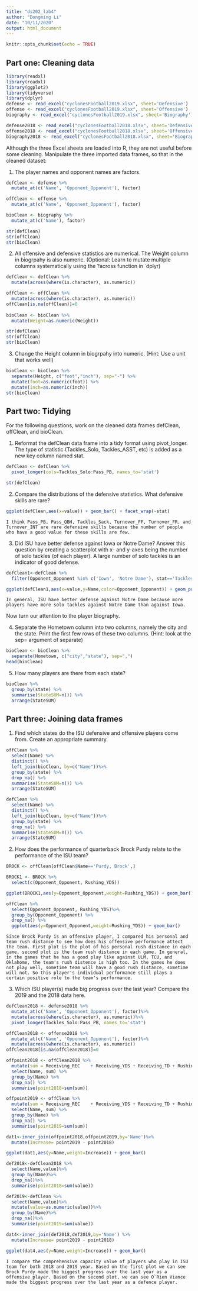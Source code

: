 ```yaml
---
title: "ds202_lab4"
author: "Dongming Li"
date: "10/11/2020"
output: html_document
---
```


```r
knitr::opts_chunk$set(echo = TRUE)
```

## Part one: Cleaning data
```r
library(readxl)
library(readxl)
library(ggplot2)
library(tidyverse)
library(dplyr)
defense <- read_excel("cyclonesFootball2019.xlsx", sheet='Defensive')
offense <- read_excel("cyclonesFootball2019.xlsx", sheet='Offensive')
biography <- read_excel("cyclonesFootball2019.xlsx", sheet='Biography')

defense2018 <- read_excel("cyclonesFootball2018.xlsx", sheet='Defensive')
offense2018 <- read_excel("cyclonesFootball2018.xlsx", sheet='Offensive')
biography2018 <- read_excel("cyclonesFootball2018.xlsx", sheet='Biography')
```
Although the three Excel sheets are loaded into R, they are not useful before some cleaning. Manipulate the three imported data frames, so that in the cleaned dataset:

1. The player names and opponent names are factors.
```r
defClean <- defense %>% 
  mutate_at(c('Name', 'Opponent_Opponent'), factor)

offClean <- offense %>% 
  mutate_at(c('Name', 'Opponent_Opponent'), factor)

bioClean <- biography %>%
  mutate_at(c('Name'), factor)

str(defClean)
str(offClean)
str(bioClean)
```

2. All offensive and defensive statistics are numerical. The Weight column in biogrpahy is also numeric. (Optional: Learn to mutate multiple columns systematically using the ?across function in `dplyr)
```r
defClean <- defClean %>%
  mutate(across(where(is.character), as.numeric))

offClean <- offClean %>%
  mutate(across(where(is.character), as.numeric))
offClean[is.na(offClean)]=0
  
bioClean <- bioClean %>%
  mutate(Weight=as.numeric(Weight))

str(defClean)
str(offClean)
str(bioClean)
```


3. Change the Height column in biogrpahy into numeric. (Hint: Use a unit that works well)
```r
bioClean <- bioClean %>%
  separate(Height, c("foot","inch"), sep="-") %>%
  mutate(foot=as.numeric(foot)) %>%
  mutate(inch=as.numeric(inch))
str(bioClean)
```

## Part two: Tidying

For the following questions, work on the cleaned data frames defClean, offClean, and bioClean.

1. Reformat the defClean data frame into a tidy format using pivot_longer. The type of statistic (Tackles_Solo, Tackles_ASST, etc) is added as a new key column named stat.
```r
defClean <- defClean %>%
  pivot_longer(cols=Tackles_Solo:Pass_PB, names_to='stat')

str(defClean)
```

2. Compare the distributions of the defensive statistics. What defensive skills are rare?
```r
ggplot(defClean,aes(x=value)) + geom_bar() + facet_wrap(~stat)
```

    I think Pass_PB, Pass_QBH, Tackles_Sack, Turnover_FF, Turnover_FR, and Turnover_INT are rare defensive skills because the number of people who have a good value for these skills are few.

3. Did ISU have better defense against Iowa or Notre Dame? Answer this question by creating a scatterplot with x- and y-axes being the number of solo tackles (of each player). A large number of solo tackles is an indicator of good defense.
```r
defClean1<-defClean %>%
  filter(Opponent_Opponent %in% c('Iowa', 'Notre Dame'), stat=='Tackles_Solo')

ggplot(defClean1,aes(x=value,y=Name,color=Opponent_Opponent)) + geom_point()
```

    In general, ISU have better defense against Notre Dame because more players have more solo tackles against Notre Dame than against Iowa.

Now turn our attention to the player biography.

4. Separate the Hometown column into two columns, namely the city and the state. Print the first few rows of these two columns. (Hint: look at the sep= argument of separate)
```r
bioClean <- bioClean %>%
  separate(Hometown, c("city","state"), sep=",")
head(bioClean)
```


5. How many players are there from each state?
```r
bioClean %>%
  group_by(state) %>%
  summarise(StateSUM=n()) %>%
  arrange(StateSUM)
```


## Part three: Joining data frames

1. Find which states do the ISU defensive and offensive players come from. Create an appropriate summary.
```r
offClean %>%
  select(Name) %>%
  distinct() %>%
  left_join(bioClean, by=c("Name"))%>%
  group_by(state) %>%
  drop_na() %>%
  summarise(StateSUM=n()) %>%
  arrange(StateSUM)

defClean %>%
  select(Name) %>%
  distinct() %>%
  left_join(bioClean, by=c("Name"))%>%
  group_by(state) %>%
  drop_na() %>%
  summarise(StateSUM=n()) %>%
  arrange(StateSUM)
```


2. How does the performance of quarterback Brock Purdy relate to the performance of the ISU team?
```r
BROCK <- offClean[offClean$Name=='Purdy, Brock',]

BROCK1 <- BROCK %>%
  select(c(Opponent_Opponent, Rushing_YDS)) 

ggplot(BROCK1,aes(y=Opponent_Opponent,weight=Rushing_YDS)) + geom_bar()

offClean %>%
  select(Opponent_Opponent, Rushing_YDS)%>%
  group_by(Opponent_Opponent) %>%
  drop_na() %>%
  ggplot(aes(y=Opponent_Opponent,weight=Rushing_YDS)) + geom_bar()
```

    Since Brock Purdy is an offensive player, I compared his personal and team rush distance to see how does his offensive performance attect the team. First plot is the plot of his personal rush distance in each game, second plot is the team rush distance in each game. In general, in the games that he has a good play like against ULM, TCU, and Oklahome, the team's rush distence is high too. In the games he does not play well, sometime team will have a good rush distance, sometime will not. So this player's individual performance still plays a certain positive role to the team's performance.

3. Which ISU player(s) made big progress over the last year? Compare the 2019 and the 2018 data here.
```r
defClean2018 <- defense2018 %>% 
  mutate_at(c('Name', 'Opponent_Opponent'), factor)%>%
  mutate(across(where(is.character), as.numeric))%>%
  pivot_longer(Tackles_Solo:Pass_PB, names_to='stat')

offClean2018 <- offense2018 %>% 
  mutate_at(c('Name', 'Opponent_Opponent'), factor)%>%
  mutate(across(where(is.character), as.numeric))
offClean2018[is.na(offClean2018)]=0

offpoint2018 <- offClean2018 %>%
  mutate(sum = Receiving_REC	+ Receiving_YDS + Receiving_TD + Rushing_ATT + Rushing_YDS + Rushing_TD + `Passing_CMP-ATT` + Passing_YDS+ Passing_TD+Passing_INT) %>%
  select(Name, sum) %>%
  group_by(Name) %>%
  drop_na() %>%
  summarise(point2018=sum(sum))

offpoint2019 <- offClean %>%
  mutate(sum = Receiving_REC	+ Receiving_YDS + Receiving_TD + Rushing_ATT + Rushing_YDS + Rushing_TD + `Passing_CMP-ATT` + Passing_YDS+ Passing_TD+Passing_INT) %>%
  select(Name, sum) %>%
  group_by(Name) %>%
  drop_na() %>%
  summarise(point2019=sum(sum))

dat1<-inner_join(offpoint2018,offpoint2019,by='Name')%>%
  mutate(Increase= point2019 - point2018)

ggplot(dat1,aes(y=Name,weight=Increase)) + geom_bar()

def2018<-defClean2018 %>%
  select(Name,value)%>%
  group_by(Name)%>%
  drop_na()%>%
  summarise(point2018=sum(value))

def2019<-defClean %>%
  select(Name,value)%>%
  mutate(value=as.numeric(value))%>%
  group_by(Name)%>%
  drop_na()%>%
  summarise(point2019=sum(value))

dat4<-inner_join(def2018,def2019,by='Name') %>%
  mutate(Increase= point2019 - point2018)

ggplot(dat4,aes(y=Name,weight=Increase)) + geom_bar()

```

    I compare the comprehensive capacity value of players who play in ISU team for both 2018 and 2019 year. Based on the first plot we can see Brock Purdy made the biggest progress over the last year as a offensive player. Based on the second plot, we can see O`Rien Viance made the biggest progress over the last year as a defence player.
